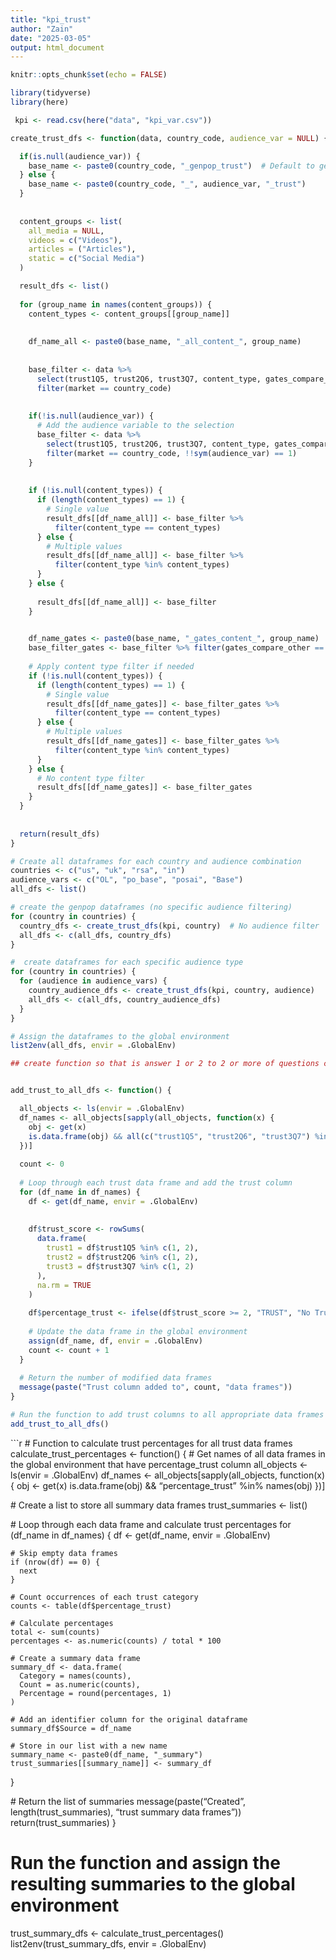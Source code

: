 ---
title: "kpi_trust"
author: "Zain"
date: "2025-03-05"
output: html_document
---

```{r setup, include=FALSE}
knitr::opts_chunk$set(echo = FALSE)
```

```{r}
library(tidyverse)
library(here)

```

```{r}

 kpi <- read.csv(here("data", "kpi_var.csv"))
```

```{r}


create_trust_dfs <- function(data, country_code, audience_var = NULL) {

  if(is.null(audience_var)) {
    base_name <- paste0(country_code, "_genpop_trust")  # Default to genpop if no audience specified
  } else {
    base_name <- paste0(country_code, "_", audience_var, "_trust")
  }
  
 
  content_groups <- list(
    all_media = NULL,  
    videos = c("Videos"),
    articles = ("Articles"),
    static = c("Social Media")
  )

  result_dfs <- list()
  
  for (group_name in names(content_groups)) {
    content_types <- content_groups[[group_name]]
    
      
    df_name_all <- paste0(base_name, "_all_content_", group_name)
    
     
    base_filter <- data %>%
      select(trust1Q5, trust2Q6, trust3Q7, content_type, gates_compare_other, market) %>%
      filter(market == country_code)
    
    
    if(!is.null(audience_var)) {
      # Add the audience variable to the selection
      base_filter <- data %>%
        select(trust1Q5, trust2Q6, trust3Q7, content_type, gates_compare_other, market, !!sym(audience_var)) %>%
        filter(market == country_code, !!sym(audience_var) == 1)
    }
    
  
    if (!is.null(content_types)) {
      if (length(content_types) == 1) {
        # Single value
        result_dfs[[df_name_all]] <- base_filter %>% 
          filter(content_type == content_types)
      } else {
        # Multiple values
        result_dfs[[df_name_all]] <- base_filter %>% 
          filter(content_type %in% content_types)
      }
    } else {
    
      result_dfs[[df_name_all]] <- base_filter
    }
    

    df_name_gates <- paste0(base_name, "_gates_content_", group_name)
    base_filter_gates <- base_filter %>% filter(gates_compare_other == 1)
    
    # Apply content type filter if needed
    if (!is.null(content_types)) {
      if (length(content_types) == 1) {
        # Single value
        result_dfs[[df_name_gates]] <- base_filter_gates %>% 
          filter(content_type == content_types)
      } else {
        # Multiple values
        result_dfs[[df_name_gates]] <- base_filter_gates %>% 
          filter(content_type %in% content_types)
      }
    } else {
      # No content type filter
      result_dfs[[df_name_gates]] <- base_filter_gates
    }
  }
  
 
  return(result_dfs)
}

# Create all dataframes for each country and audience combination
countries <- c("us", "uk", "rsa", "in")
audience_vars <- c("OL", "po_base", "posai", "Base")
all_dfs <- list()

# create the genpop dataframes (no specific audience filtering)
for (country in countries) {
  country_dfs <- create_trust_dfs(kpi, country)  # No audience filter
  all_dfs <- c(all_dfs, country_dfs)
}

#  create dataframes for each specific audience type
for (country in countries) {
  for (audience in audience_vars) {
    country_audience_dfs <- create_trust_dfs(kpi, country, audience)
    all_dfs <- c(all_dfs, country_audience_dfs)
  }
}

# Assign the dataframes to the global environment
list2env(all_dfs, envir = .GlobalEnv)


```

```{r}
## create function so that is answer 1 or 2 to 2 or more of questions condiered trust


add_trust_to_all_dfs <- function() {

  all_objects <- ls(envir = .GlobalEnv)
  df_names <- all_objects[sapply(all_objects, function(x) {
    obj <- get(x)
    is.data.frame(obj) && all(c("trust1Q5", "trust2Q6", "trust3Q7") %in% names(obj))
  })]
  
  count <- 0
  
  # Loop through each trust data frame and add the trust column
  for (df_name in df_names) {
    df <- get(df_name, envir = .GlobalEnv)
    
  
    df$trust_score <- rowSums(
      data.frame(
        trust1 = df$trust1Q5 %in% c(1, 2),
        trust2 = df$trust2Q6 %in% c(1, 2),
        trust3 = df$trust3Q7 %in% c(1, 2)
      ),
      na.rm = TRUE
    )
    
    df$percentage_trust <- ifelse(df$trust_score >= 2, "TRUST", "No Trust")
    
    # Update the data frame in the global environment
    assign(df_name, df, envir = .GlobalEnv)
    count <- count + 1
  }
  
  # Return the number of modified data frames
  message(paste("Trust column added to", count, "data frames"))
}

# Run the function to add trust columns to all appropriate data frames
add_trust_to_all_dfs()


```

```{r}

# Function to calculate trust percentages for all trust data frames
calculate_trust_percentages <- function() {
  # Get names of all data frames in the global environment that have percentage_trust column
  all_objects <- ls(envir = .GlobalEnv)
  df_names <- all_objects[sapply(all_objects, function(x) {
    obj <- get(x)
    is.data.frame(obj) && "percentage_trust" %in% names(obj)
  })]
  
  # Create a list to store all summary data frames
  trust_summaries <- list()
  
  # Loop through each data frame and calculate trust percentages
  for (df_name in df_names) {
    df <- get(df_name, envir = .GlobalEnv)
    
    # Skip empty data frames
    if (nrow(df) == 0) {
      next
    }
    
    # Count occurrences of each trust category
    counts <- table(df$percentage_trust)
    
    # Calculate percentages
    total <- sum(counts)
    percentages <- as.numeric(counts) / total * 100
    
    # Create a summary data frame
    summary_df <- data.frame(
      Category = names(counts),
      Count = as.numeric(counts),
      Percentage = round(percentages, 1)
    )
    
    # Add an identifier column for the original dataframe
    summary_df$Source = df_name
    
    # Store in our list with a new name
    summary_name <- paste0(df_name, "_summary")
    trust_summaries[[summary_name]] <- summary_df
  }
  
  # Return the list of summaries
  message(paste("Created", length(trust_summaries), "trust summary data frames"))
  return(trust_summaries)
}

# Run the function and assign the resulting summaries to the global environment
trust_summary_dfs <- calculate_trust_percentages()
list2env(trust_summary_dfs, envir = .GlobalEnv)